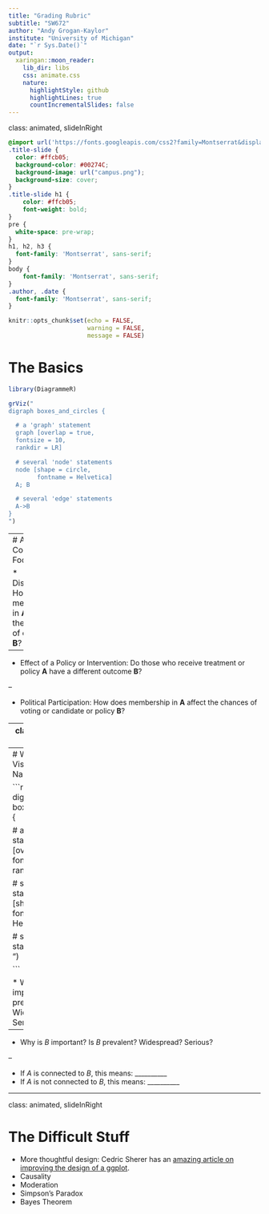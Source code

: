 ```yaml
---
title: "Grading Rubric"
subtitle: "SW672"
author: "Andy Grogan-Kaylor"
institute: "University of Michigan"
date: "`r Sys.Date()`"
output:
  xaringan::moon_reader:
    lib_dir: libs
    css: animate.css
    nature:
      highlightStyle: github
      highlightLines: true
      countIncrementalSlides: false
---
```


class: animated, slideInRight

```css

@import url('https://fonts.googleapis.com/css2?family=Montserrat&display=swap');
.title-slide { 
  color: #ffcb05;
  background-color: #00274C; 
  background-image: url("campus.png");
  background-size: cover;
}
.title-slide h1 {
    color: #ffcb05;
    font-weight: bold;
}
pre {
  white-space: pre-wrap;
}
h1, h2, h3 {
  font-family: 'Montserrat', sans-serif;
}
body { 
    font-family: 'Montserrat', sans-serif;
}
.author, .date {
  font-family: 'Montserrat', sans-serif;
}

```

```r

knitr::opts_chunk$set(echo = FALSE,
                      warning = FALSE,
                      message = FALSE)

```

# The Basics

```r

library(DiagrammeR)

grViz("
digraph boxes_and_circles {

  # a 'graph' statement
  graph [overlap = true, 
  fontsize = 10,
  rankdir = LR]

  # several 'node' statements
  node [shape = circle,
        fontname = Helvetica]
  A; B

  # several 'edge' statements
  A->B
}
")

```

---
# A Conceptual Focus

* Disparities: How does membership in **A** affect the chances of outcome **B**?

--

* Effect of a Policy or Intervention: Do those who receive treatment or policy **A** have a different outcome **B**?

--

* Political Participation: How does membership in **A** affect the chances of voting or candidate or policy **B**?

---
class: animated, slideInRight

# Think Carefully About Design Elements

1. Geometry: bars; lines; points; etc.
2. Use of color
3. Well labeled axes
4. Good informative title

```r

x <- round(rnorm(100, 100, 10), digits = 0)

```

```r

library(ggplot2)

library(ggbeeswarm)

ggplot(data = NULL,
       aes(x = x,
           fill = factor(x))) +
  geom_histogram() +
  geom_label(aes(x = 120, 
                 y = 10, 
                 label = "possibly \ninformative \nkey takeaway"),
             size = 2, 
             fill = "white",
             color = "red") +
  ylab("possibly another \ndimension of the data") +
  xlab("one dimension of the data") +
  labs(title = "Informative Title",
       subtitle = "Maybe The Title Is Even Your Main Takeaway",
       caption = "Every extra 'dimension' (x axis, y axis, color, shape) 
       should convey information.
       \n Words should be spelled out.") + 
  theme_minimal() +
  theme(legend.position = "none")

```


---
# Wrap Your Visual In A Narrative

```r

grViz("
digraph boxes_and_circles {

  # a 'graph' statement
  graph [overlap = true, 
  fontsize = 10,
  rankdir = LR]

  # several 'node' statements
  node [shape = circle,
        fontname = Helvetica]
  A; B

  # several 'edge' statements
  A->B
}
")

```

* Why is *A* important? Is *A* prevalent? Widespread? Serious?

--

* Why is *B* important? Is *B* prevalent? Widespread? Serious?

--

* If *A* is connected to *B*, this means: __________
* If *A* is not connected to *B*, this means: __________

---
class: animated, slideInRight

# The Difficult Stuff

* More thoughtful design: Cedric Sherer has an [amazing article on improving the design of a ggplot](https://cedricscherer.netlify.app/2019/05/17/the-evolution-of-a-ggplot-ep.-1/).
* Causality
* Moderation
* Simpson's Paradox
* Bayes Theorem



